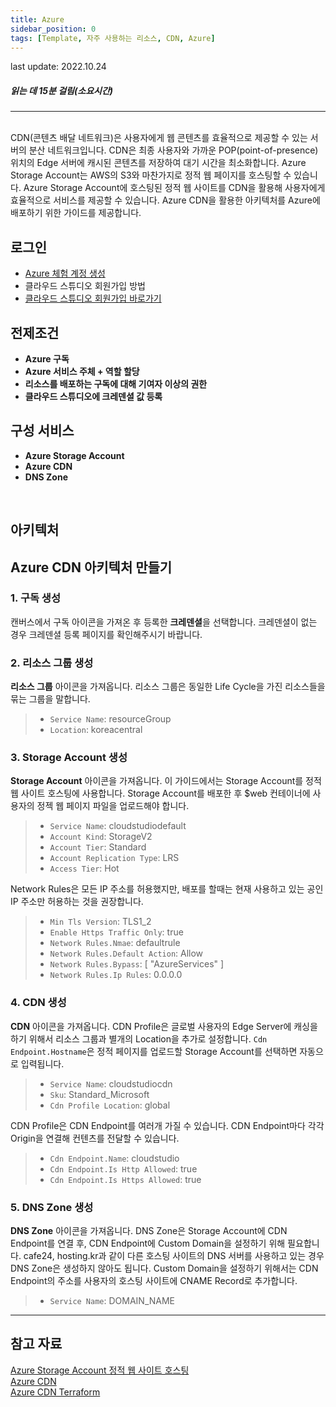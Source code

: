 ```yaml
---
title: Azure
sidebar_position: 0
tags: [Template, 자주 사용하는 리소스, CDN, Azure]
---
```



<span className="theme-doc-version-badge badge badge--secondary">
    last update: 2022.10.24
</span>

##### 읽는 데 15분 걸림(소요시간)

*****
<br/>
CDN(콘텐츠 배달 네트워크)은 사용자에게 웹 콘텐츠를 효율적으로 제공할 수 있는 서버의 분산 네트워크입니다.
CDN은 최종 사용자와 가까운 POP(point-of-presence) 위치의 Edge 서버에 캐시된 콘텐츠를 저장하여 대기 시간을 최소화합니다.
Azure Storage Account는 AWS의 S3와 마찬가지로 정적 웹 페이지를 호스팅할 수 있습니다.
Azure Storage Account에 호스팅된 정적 웹 사이트를 CDN을 활용해 사용자에게 효율적으로 서비스를 제공할 수 있습니다.
Azure CDN을 활용한 아키텍처를 Azure에 배포하기 위한 가이드를 제공합니다.

## 로그인
- [Azure 체험 계정 생성](https://azure.microsoft.com/ko-kr/free/)
- <Link to="/docs/start/sign-up">클라우드 스튜디오 회원가입 방법</Link>
- [클라우드 스튜디오 회원가입 바로가기](https://cloudstudio.cloudraw.kr/signup)

## 전제조건
- **Azure 구독**
- **Azure 서비스 주체 + 역할 할당**
- **리소스를 배포하는 구독에 대해 기여자 이상의 권한**
- **클라우드 스튜디오에 크레덴셜 값 등록**

## 구성 서비스
- **Azure Storage Account**
- **Azure CDN**
- **DNS Zone**
<br/>

## 아키텍처
<caption caption="" src={azure7} />

## Azure CDN 아키텍처 만들기
### 1. 구독 생성
캔버스에서 구독 아이콘을 가져온 후 등록한 **크레덴셜**을 선택합니다.
크레덴셜이 없는 경우 크레덴셜 등록 페이지를 확인해주시기 바랍니다.
<caption caption="[그림.1] Azure CDN 1" src={azure1} />

### 2. 리소스 그룹 생성
**리소스 그룹** 아이콘을 가져옵니다.
리소스 그룹은 동일한 Life Cycle을 가진 리소스들을 묶는 그룹을 말합니다.

> - ```Service Name```: resourceGroup
> - ```Location```: koreacentral

<caption caption="[그림.2] Azure CDN 2" src={azure2} />

### 3. Storage Account 생성 
**Storage Account** 아이콘을 가져옵니다.
이 가이드에서는 Storage Account를 정적 웹 사이트 호스팅에 사용합니다.
Storage Account를 배포한 후 $web 컨테이너에 사용자의 정젝 웹 페이지 파일을 업로드해야 합니다.

> - ```Service Name```: cloudstudiodefault
> - ```Account Kind```: StorageV2
> - ```Account Tier```: Standard
> - ```Account Replication Type```: LRS
> - ```Access Tier```: Hot 

<caption caption="[그림.3] Azure CDN 3" src={azure3} />

Network Rules은 모든 IP 주소를 허용했지만, 배포를 할때는 현재 사용하고 있는 공인 IP 주소만 허용하는 것을 권장합니다.

> - ```Min Tls Version```: TLS1_2
> - ```Enable Https Traffic Only```: true
> - ```Network Rules.Nmae```: defaultrule
> - ```Network Rules.Default Action```: Allow
> - ```Network Rules.Bypass```: [ "AzureServices" ]
> - ```Network Rules.Ip Rules```: 0.0.0.0

<caption caption="[그림.4] Azure CDN 4" src={azure4} />

### 4. CDN 생성
**CDN** 아이콘을 가져옵니다.
CDN Profile은 글로벌 사용자의 Edge Server에 캐싱을 하기 위해서 리소스 그룹과 별개의 Location을 추가로 설정합니다.
```Cdn Endpoint.Hostname```은 정적 페이지를 업로드할 Storage Account를 선택하면 자동으로 입력됩니다.

> - ```Service Name```: cloudstudiocdn
> - ```Sku```: Standard_Microsoft
> - ```Cdn Profile Location```: global

<caption caption="[그림.5] Azure CDN 5" src={azure5} />

CDN Profile은 CDN Endpoint를 여러개 가질 수 있습니다. CDN Endpoint마다 각각 Origin을 연결해 컨텐츠를 전달할 수 있습니다.

> - ```Cdn Endpoint.Name```: cloudstudio
> - ```Cdn Endpoint.Is Http Allowed```: true
> - ```Cdn Endpoint.Is Https Allowed```: true

<caption caption="[그림.6] Azure CDN 6" src={azure6} />

### 5. DNS Zone 생성 
**DNS Zone** 아이콘을 가져옵니다.
DNS Zone은 Storage Account에 CDN Endpoint를 연결 후, CDN Endpoint에 Custom Domain을 설정하기 위해 필요합니다.
cafe24, hosting.kr과 같이 다른 호스팅 사이트의 DNS 서버를 사용하고 있는 경우 DNS Zone은 생성하지 않아도 됩니다.
Custom Domain을 설정하기 위해서는 CDN Endpoint의 주소를 사용자의 호스팅 사이트에 CNAME Record로 추가합니다.

> - ```Service Name```: DOMAIN_NAME

<caption caption="[그림.7] Azure CDN 7" src={azure7} />

*****
## 참고 자료
[Azure Storage Account 정적 웹 사이트 호스팅](https://docs.microsoft.com/ko-kr/azure/storage/blobs/storage-blob-static-website)<br/>
[Azure CDN](https://docs.microsoft.com/ko-kr/azure/frontdoor/)<br/>
[Azure CDN Terraform](https://registry.terraform.io/providers/hashicorp/azurerm/latest/docs/resources/cdn_profile)<br/>
